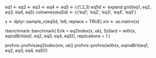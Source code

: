 eq1  <- eq2 <- eq3 <- eq4 <- eq5 <- c(1,2,3)
eq5d <- expand.grid(eq1, eq2, eq3, eq4, eq5)
colnames(eq5d) <- c('eq1', 'eq2', 'eq3', 'eq4', 'eq5')


x  <- dplyr::sample_n(eq5d, 1e6, replace = TRUE)
xm <- as.matrix(x)

rbenchmark::benchmark(
  Erik         = eq2index(x, uk),
  Szilard      = with(x, eqindBrit(eq1, eq2, eq3, eq4, eq5)),
  replications = 1
)

profvis::profvis(eq2index(xm, uk))
profvis::profvis(with(x, eqindBrit(eq1, eq2, eq3, eq4, eq5)))

